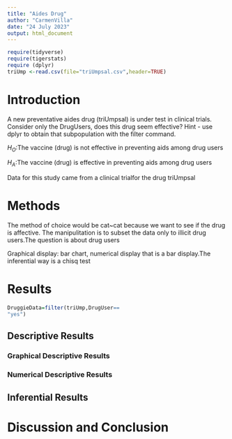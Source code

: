 ```yaml
---
title: "Aides Drug"
author: "CarmenVilla"
date: "24 July 2023"
output: html_document
---
```


```r
require(tidyverse)
require(tigerstats)
require (dplyr)
triUmp <-read.csv(file="triUmpsal.csv",header=TRUE)
```

# Introduction

<!--In this section you explain what you are trying to show.  Where did the data come from?  What is the research or other question you are trying to answer?.  If you skimp in this section expect to be marked down in your grade. Paint a picture of the project a couple of paragraphs is expected!-->

A new  preventative aides drug (triUmpsal) is under test in clinical trials. Consider only the DrugUsers, does this drug seem effective?  Hint - use dplyr to obtain that subpopulation with the filter command.

$H_O$:The vaccine (drug) is not effective in preventing aids among drug users

$H_A$:The vaccine (drug) is effective in preventing aids among drug users

Data for this study came from a clinical trialfor the drug triUmpsal


# Methods

<!--Decide on your methods:  use "variable analysis" or other appropriate descriptors.  Make sure to choose at least one graphical method and at least one numerical method. Discuss what data manipulations may be needed for example subsetting or other binning procedures and what sort of graphical displays and inferential tools will be used!-->
The method of choice would be cat~cat because we want to see if the drug is affective. The manipulitation is to subset the data only to illicit drug users.The question is about drug users

Graphical display: bar chart, numerical display that is a bar display.The inferential way is a chisq test


# Results

<!--Divide this section into two sub-sections:  One for your descriptive  results and one for your inferential results.!-->


```r
DruggieData=filter(triUmp,DrugUser==
"yes")
```


## Descriptive Results


### Graphical Descriptive Results



<!--Graphical results here.  Make sure to show your code.  Provide appropriate labels for axes, giving units if possible, and provide a good title for the graph, too.  Use the graphical results to describe the patterns if any that exist in the data as focused toward the research question. Bottom line is to explain the features of the graph that are relevant to conforming or departing to what is expected by your null hypothesis !-->

### Numerical Descriptive Results

<!--Numerical results go here. Use the numerical results to describe the patterns if any that exist in the data as focused toward the research question!-->

## Inferential Results

<!--State hypothesis clearly.  Make sure your discussion of the inferential test covers all the aspects that the test output produces, such as test statistic, p-value etc.  Make a decision about the null hypothesis, explain the assumptions on which the selected test/procedure was based, and why the chosen procedure satisfys the assumptions and is appropriate to answer the research question!-->


# Discussion and Conclusion

<!--Discussion and conclusion here.  If you found a relationship be sure to consider whether the relationship occurs because one of the variavbles causes the other, or whether they perhasps are related for some other reason.  Watch the chapter 6 videos from the GeorgeTown videos collection.!-->

